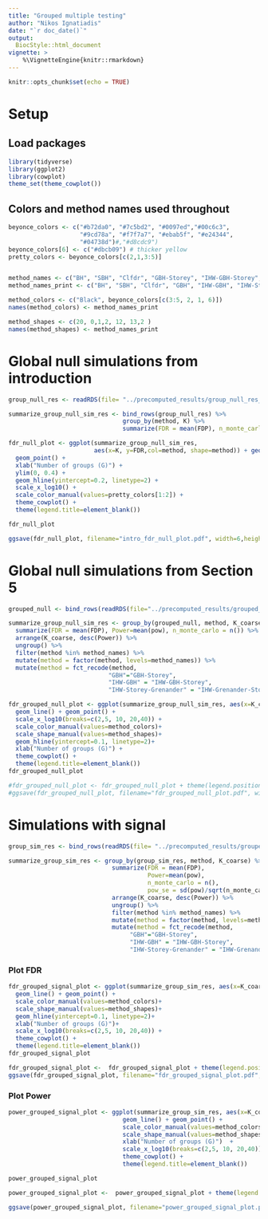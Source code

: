 ```yaml
---
title: "Grouped multiple testing"
author: "Nikos Ignatiadis"
date: "`r doc_date()`"
output:
  BiocStyle::html_document
vignette: >
    %\VignetteEngine{knitr::rmarkdown}
---
```


```r
knitr::opts_chunk$set(echo = TRUE)
```

# Setup

## Load packages

```r
library(tidyverse)
library(ggplot2)
library(cowplot)
theme_set(theme_cowplot())
```

## Colors and method names used throughout 

```r
beyonce_colors <- c("#b72da0", "#7c5bd2", "#0097ed","#00c6c3",
                    "#9cd78a", "#f7f7a7", "#ebab5f", "#e24344",
                    "#04738d")#,"#d8cdc9")
beyonce_colors[6] <- c("#dbcb09") # thicker yellow
pretty_colors <- beyonce_colors[c(2,1,3:5)]


method_names <- c("BH", "SBH", "Clfdr", "GBH-Storey", "IHW-GBH-Storey", "IHW-Grenander-Storey", "SABHA")
method_names_print <- c("BH", "SBH", "Clfdr", "GBH", "IHW-GBH", "IHW-Storey-Grenander", "SABHA")

method_colors <- c("Black", beyonce_colors[c(3:5, 2, 1, 6)])
names(method_colors) <- method_names_print

method_shapes <- c(20, 0,1,2, 12, 13,2 )
names(method_shapes) <- method_names_print
```

#  Global null simulations from introduction

```r
group_null_res <- readRDS(file= "../precomputed_results/group_null_res_intro.Rds")
```

```r
summarize_group_null_sim_res <- bind_rows(group_null_res) %>%
                                group_by(method, K) %>%
                                summarize(FDR = mean(FDP), n_monte_carlo = n())
```

```r
fdr_null_plot <- ggplot(summarize_group_null_sim_res, 
                        aes(x=K, y=FDR,col=method, shape=method)) + geom_line() +
  geom_point() +
  xlab("Number of groups (G)") + 
  ylim(0, 0.4) + 
  geom_hline(yintercept=0.2, linetype=2) + 
  scale_x_log10() + 
  scale_color_manual(values=pretty_colors[1:2]) + 
  theme_cowplot() + 
  theme(legend.title=element_blank())

fdr_null_plot
```
```r
ggsave(fdr_null_plot, filename="intro_fdr_null_plot.pdf", width=6,height=2.5)
```

#  Global null simulations from Section 5



```r
grouped_null <- bind_rows(readRDS(file="../precomputed_results/grouped_null_simulations_all_methods.Rds"))
```

```r
summarize_group_null_sim_res <- group_by(grouped_null, method, K_coarse) %>%
  summarize(FDR = mean(FDP), Power=mean(pow), n_monte_carlo = n()) %>%
  arrange(K_coarse, desc(Power)) %>% 
  ungroup() %>%
  filter(method %in% method_names) %>%
  mutate(method = factor(method, levels=method_names)) %>%
  mutate(method = fct_recode(method, 
                            "GBH"="GBH-Storey",
                            "IHW-GBH" = "IHW-GBH-Storey",
                            "IHW-Storey-Grenander" = "IHW-Grenander-Storey"))

```

```r
fdr_grouped_null_plot <- ggplot(summarize_group_null_sim_res, aes(x=K_coarse, y=FDR,shape=method, col=method)) + 
  geom_line() + geom_point() + 
  scale_x_log10(breaks=c(2,5, 10, 20,40)) + 
  scale_color_manual(values=method_colors)+
  scale_shape_manual(values=method_shapes)+
  geom_hline(yintercept=0.1, linetype=2)+
  xlab("Number of groups (G)") +
  theme_cowplot() + 
  theme(legend.title=element_blank())
fdr_grouped_null_plot
```

```r
#fdr_grouped_null_plot <- fdr_grouped_null_plot + theme(legend.position = "none")
#ggsave(fdr_grouped_null_plot, filename="fdr_grouped_null_plot.pdf", width=3.4,height=2.8)
```



# Simulations with signal

```r
group_sim_res <- bind_rows(readRDS(file= "../precomputed_results/grouped_simulations_signal.Rds"))
```

```r
summarize_group_sim_res <- group_by(group_sim_res, method, K_coarse) %>%
                             summarize(FDR = mean(FDP), 
                                       Power=mean(pow), 
                                       n_monte_carlo = n(),
                                       pow_se = sd(pow)/sqrt(n_monte_carlo)) %>%
                             arrange(K_coarse, desc(Power)) %>% 
                             ungroup() %>%
                             filter(method %in% method_names) %>%
                             mutate(method = factor(method, levels=method_names)) %>%
                             mutate(method = fct_recode(method, 
                                  "GBH"="GBH-Storey",
                                  "IHW-GBH" = "IHW-GBH-Storey",
                                  "IHW-Storey-Grenander" = "IHW-Grenander-Storey"))
```

### Plot FDR

```r
fdr_grouped_signal_plot <- ggplot(summarize_group_sim_res, aes(x=K_coarse, y=FDR,shape=method, col=method)) + 
  geom_line() + geom_point() + 
  scale_color_manual(values=method_colors)+
  scale_shape_manual(values=method_shapes)+
  geom_hline(yintercept=0.1, linetype=2)+
  xlab("Number of groups (G)")+ 
  scale_x_log10(breaks=c(2,5, 10, 20,40)) +   
  theme_cowplot() +
  theme(legend.title=element_blank())
fdr_grouped_signal_plot
```

```r
fdr_grouped_signal_plot <-  fdr_grouped_signal_plot + theme(legend.position = "none")
ggsave(fdr_grouped_signal_plot, filename="fdr_grouped_signal_plot.pdf", width=3.4,height=2.8)
```

### Plot Power

```r
power_grouped_signal_plot <- ggplot(summarize_group_sim_res, aes(x=K_coarse, y=Power, shape=method, col=method)) + 
                                geom_line() + geom_point() + 
                                scale_color_manual(values=method_colors) + 
                                scale_shape_manual(values=method_shapes) +
                                xlab("Number of groups (G)")  +
                                scale_x_log10(breaks=c(2,5, 10, 20,40)) +   
                                theme_cowplot() + 
                                theme(legend.title=element_blank())

power_grouped_signal_plot
```

```r
power_grouped_signal_plot <-  power_grouped_signal_plot + theme(legend.position = "none")

ggsave(power_grouped_signal_plot, filename="power_grouped_signal_plot.pdf", width=3.4,height=2.8)#width=5.6,height=2.8)
```

